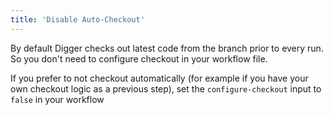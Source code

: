 ```yaml
---
title: 'Disable Auto-Checkout'
---
```


By default Digger checks out latest code from the branch prior to every run. So you don't need to configure checkout in your workflow file.

If you prefer to not checkout automatically (for example if you have your own checkout logic as a previous step), set the `configure-checkout` input to `false` in your workflow
